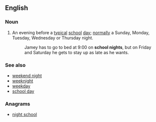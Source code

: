 ==English==

===Noun===
{{en-noun|sg=[[school]] [[night]]}}
# An evening before a [[typical]] [[school]] [[day]]; [[normal]]ly a Sunday, Monday, Tuesday, Wednesday or Thursday night.
#: Jamey has to go to bed at 9:00 on '''school nights''', but on Friday and Saturday he gets to stay up as late as he wants.

===See also===
* [[weekend night]]
* [[weeknight]]
* [[weekday]]
* [[school day]]

===Anagrams===
* [[night school#English|night school]]